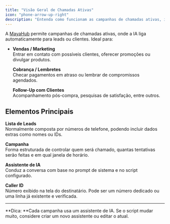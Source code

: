 ```yaml
---
title: "Visão Geral de Chamadas Ativas"
icon: "phone-arrow-up-right"
description: "Entenda como funcionam as campanhas de chamadas ativas, incluindo vendas, lembretes e follow-ups com assistentes de IA"
---
```


A [MayaHub](http://mayahub.ai) permite campanhas de chamadas ativas, onde a IA liga automaticamente para leads ou clientes. Ideal para:

- **Vendas / Marketing**\
  Entrar em contato com possíveis clientes, oferecer promoções ou divulgar produtos.

  **Cobrança / Lembretes**\
  Checar pagamentos em atraso ou lembrar de compromissos agendados.

  **Follow-Up com Clientes**\
  Acompanhamento pós-compra, pesquisas de satisfação, entre outros.

## **Elementos Principais**

**Lista de Leads**\
Normalmente composta por números de telefone, podendo incluir dados extras como nomes ou IDs.

**Campanha**\
Forma estruturada de controlar quem será chamado, quantas tentativas serão feitas e em qual janela de horário.

**Assistente de IA**\
Conduz a conversa com base no prompt de sistema e no script configurado.

**Caller ID**\
Número exibido na tela do destinatário. Pode ser um número dedicado ou uma linha já existente e verificada.

---

\*\*Dica: \*\*Cada campanha usa um assistente de IA. Se o script mudar muito, considere criar um novo assistente ou editar o atual.